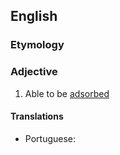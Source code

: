 ==English==

===Etymology===
{{suffix|en|adsorb|able}}

===Adjective===
{{en-adj}}
# Able to be [[adsorbed]]

====Translations====
{{trans-top|able to be adsorbed}}
* Portuguese: {{t|pt|adsorvível}}
{{trans-mid}}
{{trans-bottom}}